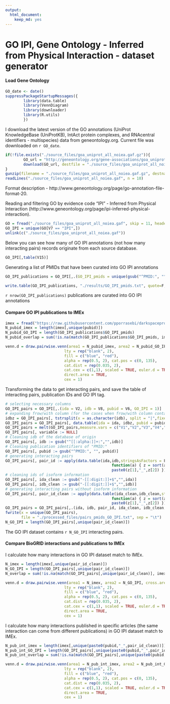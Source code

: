 ```yaml
---
output: 
  html_document: 
    keep_md: yes
---
```

GO IPI, Gene Ontology - Inferred from Physical Interaction - dataset generator
========================================================

#### Load Gene Ontology

```r
GO_date <- date()
suppressPackageStartupMessages({
        library(data.table)
        library(VennDiagram)
        library(downloader)
        library(R.utils)
        })
```

I download the latest version of the GO annotations (UniProt KnowledgeBase (UniProtKB), IntAct protein complexes, and RNAcentral identifiers - multispecies) data from geneontology.org. Current file was downloaded on `r GO_date`. 

```r
if(!file.exists("./source_files/goa_uniprot_all_noiea.gaf.gz")){
        GO_url = "http://geneontology.org/gene-associations/goa_uniprot_all_noiea.gaf.gz"
        download(GO_url, destfile = "./source_files/goa_uniprot_all_noiea.gaf.gz")
}
gunzip(filename = "./source_files/goa_uniprot_all_noiea.gaf.gz", destname = "./source_files/goa_uniprot_all_noiea.gaf", remove = F)
readLines("./source_files/goa_uniprot_all_noiea.gaf", n = 10)
```
Format description - http://www.geneontology.org/page/go-annotation-file-format-20.

Reading and filtering GO by evidence code "IPI" - Inferred from Physical Interaction (http://www.geneontology.org/page/ipi-inferred-physical-interaction).

```r
GO = fread("./source_files/goa_uniprot_all_noiea.gaf", skip = 11, header = F, sep = "\t", colClasses = "character")
GO_IPI = unique(GO[V7 == "IPI",])
unlink(c("./source_files/goa_uniprot_all_noiea.gaf"))
```

Below you can see how many of GO IPI annotations (not how many interacting pairs) records originate from each source database.

```r

GO_IPI[,table(V15)]
```

Generating a list of PMIDs that have been curated into GO IPI annotations

```r
GO_IPI_publications = GO_IPI[,.(GO_IPI_pmids = unique(gsub("^PMID:", "", V6)))]

write.table(GO_IPI_publications, "./results/GO_IPI_pmids.txt", quote=F, sep ="\t", row.names = F, col.names = T)
```

`r nrow(GO_IPI_publications)` publications are curated into GO IPI annotations 

#### Compare GO IPI publications to IMEx 

```r
imex = fread("https://raw.githubusercontent.com/pporrasebi/darkspaceproject/master/IMEx/results/imex_full.txt", header = T, sep = "\t", colClasses = "character")
N_pubid_imex = length(imex[,unique(pubid)])
N_pubid_GO_IPI = length(GO_IPI_publications$GO_IPI_pmids)
N_pubid_overlap = sum(!is.na(match(GO_IPI_publications$GO_IPI_pmids, imex[,unique(pubid)])))

venn.d = draw.pairwise.venn(area1 = N_pubid_imex, area2 = N_pubid_GO_IPI, cross.area = N_pubid_overlap, category = c("IMEx", "GO_IPI"), 
                          lty = rep("blank", 2), 
                          fill = c("blue", "red"), 
                          alpha = rep(0.5, 2), cat.pos = c(0, 135), 
                          cat.dist = rep(0.035, 2), 
                          cat.cex = c(1,1), scaled = TRUE, euler.d = TRUE,  margin = 0.05,
                          direct.area = TRUE,
                          cex = 1)

```


Transforming the data to get interacting pairs, and save the table of interacting pairs, publication IDs and GO IPI tag.

```r
# selecting necessary columns
GO_IPI_pairs = GO_IPI[,.(ida = V2, idb = V8, pubid = V6, GO_IPI = 1)]
# expanding frow/with column (for the cases when frow/with column contains more that 1 identifier) to get pairs of interactions
idbz = GO_IPI_pairs[, tstrsplit(x = as.character(idb), split = "|",fixed = TRUE)]
GO_IPI_pairs = GO_IPI_pairs[, data.table(ida = ida, idbz, pubid = pubid, GO_IPI = GO_IPI)]
GO_IPI_pairs = melt(GO_IPI_pairs,measure.vars = c("V1","V2","V3","V4","V5","V6"), value.name = "idb", na.rm = T)
GO_IPI_pairs[, variable := NULL]
# Cleaning idb of the database of origin
GO_IPI_pairs[, idb := gsub("^[[:alpha:]]+:","",idb)]
# Cleaning publication identifiers of "PMID:"
GO_IPI_pairs[, pubid := gsub("^PMID:", "", pubid)]
# generating interacting pairs
GO_IPI_pairs[, pair_id := apply(data.table(ida,idb,stringsAsFactors = F), 1,
                                               function(a) { z = sort(a)
                                               paste0(z[1],"_",z[2]) })]
# cleaning ids of isoform information
GO_IPI_pairs[, ida_clean := gsub("-[[:digit:]]+$","",ida)]
GO_IPI_pairs[, idb_clean := gsub("-[[:digit:]]+$","",idb)]
# generating interacting pairs without isoform information
GO_IPI_pairs[, pair_id_clean := apply(data.table(ida_clean,idb_clean,stringsAsFactors = F), 1,
                                               function(a) { z = sort(a)
                                               paste0(z[1],"_",z[2]) })]
GO_IPI_pairs = GO_IPI_pairs[,.(ida, idb, pair_id, ida_clean, idb_clean, pair_id_clean, pubid, GO_IPI)]
fwrite(x = unique(GO_IPI_pairs), 
       file = "./processed_files/pairs_pmids_GO_IPI.txt", sep = "\t")
N_GO_IPI = length(GO_IPI_pairs[,unique(pair_id_clean)])
```

The GO IPI dataset contains `r N_GO_IPI` interacting pairs. 

#### Compare BioGRID interactions and publications to IMEx 

I calculate how many interactions in GO IPI dataset match to IMEx.

```r
N_imex = length(imex[,unique(pair_id_clean)])
N_GO_IPI = length(GO_IPI_pairs[,unique(pair_id_clean)])
N_overlap = sum(!is.na(match(GO_IPI_pairs[,unique(pair_id_clean)], imex[,unique(pair_id_clean)])))

venn.d = draw.pairwise.venn(area1 = N_imex, area2 = N_GO_IPI, cross.area = N_overlap, category = c("IMEx", "GO_IPI"), 
                          lty = rep("blank", 2), 
                          fill = c("blue", "red"), 
                          alpha = rep(0.5, 2), cat.pos = c(0, 135), 
                          cat.dist = rep(0.035, 2), 
                          cat.cex = c(1,1), scaled = TRUE, euler.d = TRUE,  margin = 0.05,
                          direct.area = TRUE,
                          cex = 1)

```

I calculate how many interactions published in specific articles (the same interaction can come from different publications) in GO IPI dataset match to IMEx.

```r
N_pub_int_imex = length(imex[,unique(paste0(pubid,"_",pair_id_clean))])
N_pub_int_GO_IPI = length(GO_IPI_pairs[,unique(paste0(pubid,"_",pair_id_clean))])
N_pub_int_overlap = sum(!is.na(match(GO_IPI_pairs[,unique(paste0(pubid,"_",pair_id_clean))], imex[,unique(paste0(pubid,"_",pair_id_clean))])))

venn.d = draw.pairwise.venn(area1 = N_pub_int_imex, area2 = N_pub_int_GO_IPI, cross.area = N_pub_int_overlap, category = c("IMEx", "GO_IPI"), 
                          lty = rep("blank", 2), 
                          fill = c("blue", "red"), 
                          alpha = rep(0.5, 2), cat.pos = c(0, 135), 
                          cat.dist = rep(0.035, 2), 
                          cat.cex = c(1,1), scaled = TRUE, euler.d = TRUE,  margin = 0.05,
                          direct.area = TRUE,
                          cex = 1)

```